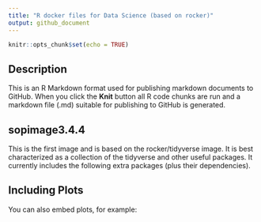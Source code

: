 ```yaml
---
title: "R docker files for Data Science (based on rocker)"
output: github_document
---
```


```r
knitr::opts_chunk$set(echo = TRUE)
```

## Description

This is an R Markdown format used for publishing markdown documents to GitHub. When you click the **Knit** button all R code chunks are run and a markdown file (.md) suitable for publishing to GitHub is generated.

## sopimage3.4.4

This is the first image and is based on the rocker/tidyverse image. It is best characterized as a collection of the tidyverse and other useful packages. It currently includes the following extra packages (plus their dependencies).

## Including Plots

You can also embed plots, for example:

